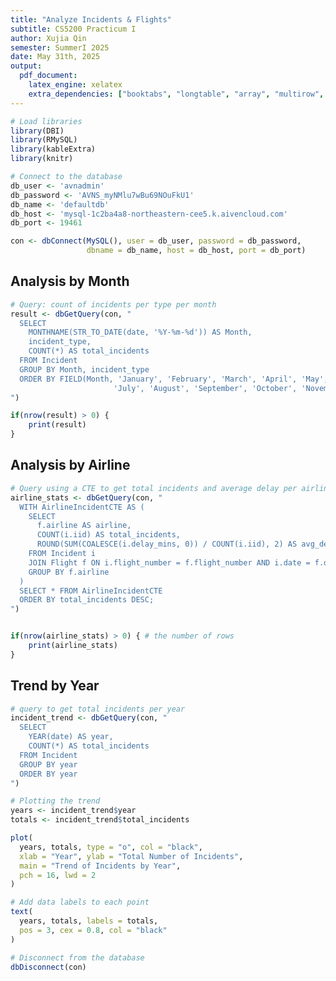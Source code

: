 ```yaml
---
title: "Analyze Incidents & Flights"
subtitle: CS5200 Practicum I
author: Xujia Qin
semester: SummerI 2025
date: May 31th, 2025
output:
  pdf_document: 
    latex_engine: xelatex
    extra_dependencies: ["booktabs", "longtable", "array", "multirow", "xcolor", "wrapfig", "float", "colortbl"]
---
```



```r
# Load libraries
library(DBI)
library(RMySQL)
library(kableExtra)
library(knitr)

# Connect to the database
db_user <- 'avnadmin'
db_password <- 'AVNS_myNMlu7wBu69NOuFkU1'
db_name <- 'defaultdb'
db_host <- 'mysql-1c2ba4a8-northeastern-cee5.k.aivencloud.com'
db_port <- 19461

con <- dbConnect(MySQL(), user = db_user, password = db_password,
                 dbname = db_name, host = db_host, port = db_port)
```


## Analysis by Month
```r
# Query: count of incidents per type per month
result <- dbGetQuery(con, "
  SELECT
    MONTHNAME(STR_TO_DATE(date, '%Y-%m-%d')) AS Month,
    incident_type,
    COUNT(*) AS total_incidents
  FROM Incident
  GROUP BY Month, incident_type
  ORDER BY FIELD(Month, 'January', 'February', 'March', 'April', 'May', 'June',
                       'July', 'August', 'September', 'October', 'November', 'December')
")

if(nrow(result) > 0) {
    print(result)
}
```
## Analysis by Airline
```r
# Query using a CTE to get total incidents and average delay per airline
airline_stats <- dbGetQuery(con, "
  WITH AirlineIncidentCTE AS (
    SELECT
      f.airline AS airline,
      COUNT(i.iid) AS total_incidents,
      ROUND(SUM(COALESCE(i.delay_mins, 0)) / COUNT(i.iid), 2) AS avg_delay_mins
    FROM Incident i
    JOIN Flight f ON i.flight_number = f.flight_number AND i.date = f.date
    GROUP BY f.airline
  )
  SELECT * FROM AirlineIncidentCTE
  ORDER BY total_incidents DESC;
")


if(nrow(airline_stats) > 0) { # the number of rows 
    print(airline_stats)
}

```
## Trend by Year
```r
# query to get total incidents per year
incident_trend <- dbGetQuery(con, "
  SELECT
    YEAR(date) AS year,
    COUNT(*) AS total_incidents
  FROM Incident
  GROUP BY year
  ORDER BY year
")

# Plotting the trend
years <- incident_trend$year
totals <- incident_trend$total_incidents

plot(
  years, totals, type = "o", col = "black",
  xlab = "Year", ylab = "Total Number of Incidents",
  main = "Trend of Incidents by Year",
  pch = 16, lwd = 2
)

# Add data labels to each point
text(
  years, totals, labels = totals,
  pos = 3, cex = 0.8, col = "black"
)

```

```r
# Disconnect from the database
dbDisconnect(con)
```


